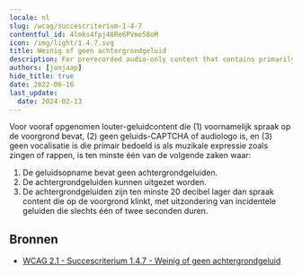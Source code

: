 ```yaml
---
locale: nl
slug: /wcag/succescriterium-1-4-7
contentful_id: 4lmks4fpj48Re6PVme58oM
icon: /img/light/1.4.7.svg
title: Weinig of geen achtergrondgeluid
description: For prerecorded audio-only content that contains primarily speech in the foreground, is not an audio CAPTCHA or audio logo, and is not vocalization intended to be primarily musical expression such as singing or rapping, some rules apply.
authors: [janjaap]
hide_title: true
date: 2022-06-16
last_update:
  date: 2024-02-13
---
```


<Hero
  title="Weinig of geen achtergrondgeluid"
  image="/img/light/1.4.7.svg"
  alt="WCAG 1.4.7 icon"
  prefix="Succescriterium 1.4.7"
  suffix="Niveau AAA"
/>

Voor vooraf opgenomen louter-geluidcontent die (1) voornamelijk spraak op de voorgrond bevat, (2) geen geluids-CAPTCHA of audiologo is, en (3) geen vocalisatie is die primair bedoeld is als muzikale expressie zoals zingen of rappen, is ten minste één van de volgende zaken waar:

1. De geluidsopname bevat geen achtergrondgeluiden.
2. De achtergrondgeluiden kunnen uitgezet worden.
3. De achtergrondgeluiden zijn ten minste 20 decibel lager dan spraak content die op de voorgrond klinkt, met uitzondering van incidentele geluiden die slechts één of twee seconden duren.

## Bronnen

- [WCAG 2.1 - Succescriterium 1.4.7 - Weinig of geen achtergrondgeluid](https://www.w3.org/Translations/WCAG21-nl/#weinig-of-geen-achtergrondgeluid)

